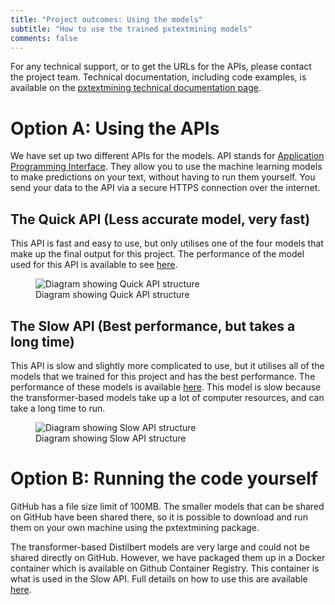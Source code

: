 ---
title: "Project outcomes: Using the models"
subtitle: "How to use the trained pxtextmining models"
comments: false
---

For any technical support, or to get the URLs for the APIs, please contact the project team. Technical documentation, including code examples, is available on the [pxtextmining technical documentation page](https://The-Strategy-Unit.github.io/pxtextmining/). 

# Option A: Using the APIs

We have set up two different APIs for the models. API stands for [Application Programming Interface](https://www.youtube.com/watch?v=s7wmiS2mSXY). They allow you to use the machine learning models to make predictions on your text, without having to run them yourself. You send your data to the API via a secure HTTPS connection over the internet.

## The Quick API (Less accurate model, very fast)

This API is fast and easy to use, but only utilises one of the four models that make up the final output for this project. The performance of the model used for this API is available to see [here](https://github.com/The-Strategy-Unit/pxtextmining/tree/main/current_best_model/final_svc).

![Diagram showing Quick API structure](quick_API.png)

## The Slow API (Best performance, but takes a long time)

This API is slow and slightly more complicated to use, but it utilises all of the models that we trained for this project and has the best performance. The performance of these models is available [here](https://The-Strategy-Unit.github.io/PatientExperience-QDC/pxtextmining/project_outcomes.html). This model is slow because the transformer-based models take up a lot of computer resources, and can take a long time to run.

![Diagram showing Slow API structure](slow_API.png)


# Option B: Running the code yourself

GitHub has a file size limit of 100MB. The smaller models that can be shared on GitHub have been shared there, so it is possible to download and run them on your own machine using the pxtextmining package.

The transformer-based Distilbert models are very large and could not be shared directly on GitHub. However, we have packaged them up in a Docker container which is available on Github Container Registry. This container is what is used in the Slow API. Full details on how to use this are available [here](https://github.com/The-Strategy-Unit/pxtextmining/blob/main/docker_README.md). 
